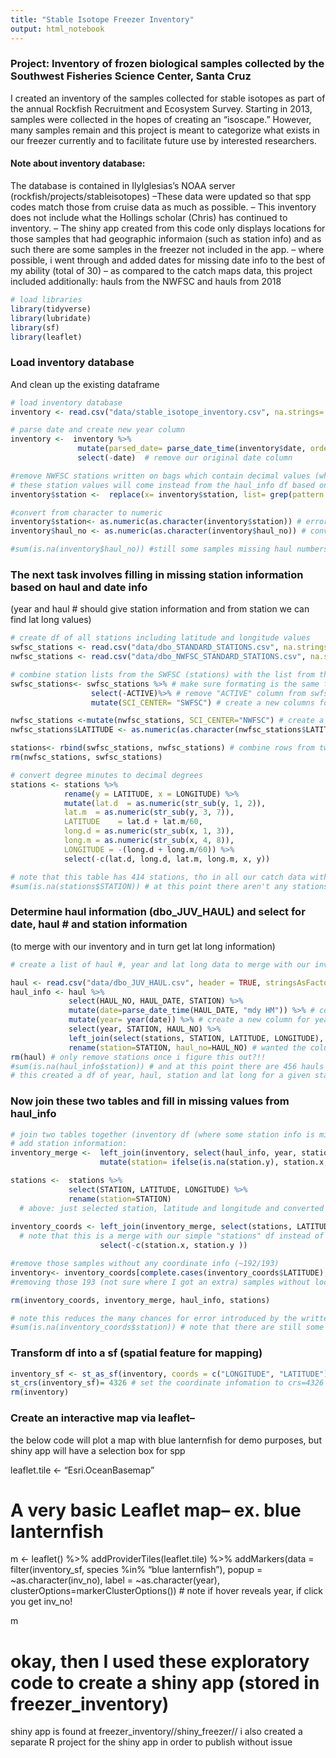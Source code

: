 ```yaml
---
title: "Stable Isotope Freezer Inventory"
output: html_notebook
---
```


### Project: Inventory of frozen biological samples collected by the Southwest Fisheries Science Center, Santa Cruz
I created an inventory of the samples collected for stable isotopes as part of the annual Rockfish Recruitment and Ecosystem Survey. Starting in 2013, samples were collected in the hopes of creating an "isoscape." However, many samples remain and this project is meant to categorize what exists in our freezer currently and to facilitate future use by interested researchers. 

#### Note about inventory database:
The database is contained in IlyIglesias's NOAA server (rockfish/projects/stableisotopes) 
--These data were updated so that spp codes match those from cruise data as much as possible.
-- This inventory does not include what the Hollings scholar (Chris) has continued to inventory.
-- The shiny app created from this code only displays locations for those samples that had geographic informaion (such as station info) and as such there are some samples in the freezer not included in the app.
-- where possible, i went through and added dates for missing date info to the best of my ability (total of 30)
-- as compared to the catch maps data, this project included additionally: hauls from the NWFSC and hauls from 2018
```r
# load libraries
library(tidyverse)
library(lubridate)
library(sf)
library(leaflet)
```

### Load inventory database
And clean up the existing dataframe
```r
# load inventory database
inventory <- read.csv("data/stable_isotope_inventory.csv", na.strings= " ", header = TRUE, stringsAsFactors = FALSE) # stringsAsFactors-- imports values as character instead of factor

# parse date and create new year column
inventory <-  inventory %>% 
               mutate(parsed_date= parse_date_time(inventory$date, orders= "mdy"), year=year(parsed_date))%>% 
               select(-date)  # remove our original date column

#remove NWFSC stations written on bags which contain decimal values (which don't match any of our existing station data)-- 
# these station values will come instead from the haul_info df based on haul # and year
inventory$station <-  replace(x= inventory$station, list= grep(pattern = "\\.", x=inventory$station), values= "NA") # this changes all strings containing a "." to NA

#convert from character to numeric
inventory$station<- as.numeric(as.character(inventory$station)) # error message "NAs introduced by coercion" going to ignore
inventory$haul_no <- as.numeric(as.character(inventory$haul_no)) # convert haul_no to numeric

#sum(is.na(inventory$haul_no)) #still some samples missing haul numbers but some have their own station info on bags

```


### The next task involves filling in missing station information based on haul and date info 
(year and haul # should give station information and from station we can find lat long values)
```r
# create df of all stations including latitude and longitude values
swfsc_stations <- read.csv("data/dbo_STANDARD_STATIONS.csv", na.strings= " ", header = TRUE) # note na.strings for blank cells to convert to NAs
nwfsc_stations <- read.csv("data/dbo_NWFSC_STANDARD_STATIONS.csv", na.strings= " ",header = TRUE)

# combine station lists from the SWFSC (stations) with the list from the NWFSC (nwfsc_stations) via rbind
swfsc_stations<- swfsc_stations %>% # make sure formating is the same for both dfs
                  select(-ACTIVE)%>% # remove "ACTIVE" column from swfsc_stations df, so that these two dfs are the same for the rbind merge
                  mutate(SCI_CENTER= "SWFSC") # create a new columns for science center in case I ever wish to select by this later

nwfsc_stations <-mutate(nwfsc_stations, SCI_CENTER="NWFSC") # create a new column for science center
nwfsc_stations$LATITUDE <- as.numeric(as.character(nwfsc_stations$LATITUDE)) # convert latitude values from integer to numeric- check through str()

stations<- rbind(swfsc_stations, nwfsc_stations) # combine rows from two dfs into one df, stations
rm(nwfsc_stations, swfsc_stations)

# convert degree minutes to decimal degrees
stations <- stations %>% 
            rename(y = LATITUDE, x = LONGITUDE) %>% 
            mutate(lat.d  = as.numeric(str_sub(y, 1, 2)),
            lat.m  = as.numeric(str_sub(y, 3, 7)),
            LATITUDE    = lat.d + lat.m/60,
            long.d = as.numeric(str_sub(x, 1, 3)),
            long.m = as.numeric(str_sub(x, 4, 8)),
            LONGITUDE = -(long.d + long.m/60)) %>%
            select(-c(lat.d, long.d, lat.m, long.m, x, y))

# note that this table has 414 stations, tho in all our catch data with standard stations, there are only 170 stations trawled, and likely a lot less for our data
#sum(is.na(stations$STATION)) # at this point there aren't any stations without info

```

### Determine haul information (dbo_JUV_HAUL) and select for date, haul # and station information
(to merge with our inventory and in turn get lat long information)
```r
# create a list of haul #, year and lat long data to merge with our inventory info!

haul <- read.csv("data/dbo_JUV_HAUL.csv", header = TRUE, stringsAsFactors = FALSE) # read in haul data from haul table 
haul_info <- haul %>%
             select(HAUL_NO, HAUL_DATE, STATION) %>% 
             mutate(date=parse_date_time(HAUL_DATE, "mdy HM")) %>% # convert date and time format into something usable by {lubridate} note i only used hours minutes- instead of HMS so times may be off which I don't need for this project as i am interested in year
             mutate(year= year(date)) %>% # create a new column for year of survey so we can select by year and haul number later
             select(year, STATION, HAUL_NO) %>% 
             left_join(select(stations, STATION, LATITUDE, LONGITUDE), by= "STATION") %>% # add in lat long data from "stations" df
             rename(station=STATION, haul_no=HAUL_NO) # wanted the column name to match inventory df
rm(haul) # only remove stations once i figure this out?!! 
#sum(is.na(haul_info$station)) # and at this point there are 456 hauls without station info (ie that didn't merge based on year and haul number)
# this created a df of year, haul, station and lat long for a given station 
```
### Now join these two tables and fill in missing values from haul_info
```r
# join two tables together (inventory df (where some station info is missing but we have haul # and year for most) and haul_info df (which contains lat long info and station year) 
# add station information:
inventory_merge <-  left_join(inventory, select(haul_info, year, station, haul_no), by=c("year", "haul_no")) %>% #joined by year and haul_no
                    mutate(station= ifelse(is.na(station.y), station.x, station.y)) # fills in missing station information based on haul and year

stations <-  stations %>% 
             select(STATION, LATITUDE, LONGITUDE) %>% 
             rename(station=STATION)
  # above: just selected station, latitude and longitude and converted the station name so it matches the file we would like to join to "station"
  
inventory_coords <- left_join(inventory_merge, select(stations, LATITUDE, LONGITUDE, station), by="station") %>% # add lat long information to filled station list 
  # note that this is a merge with our simple "stations" df instead of the haul_info df which has multiple stations listed- need one with unique values
                    select(-c(station.x, station.y ))

#remove those samples without any coordinate info (~192/193) 
inventory<- inventory_coords[complete.cases(inventory_coords$LATITUDE), ] # reduces our list of samples from 2,176 to 1,846
#removing those 193 (not sure where I got an extra) samples without location information.

rm(inventory_coords, inventory_merge, haul_info, stations)

# note this reduces the many chances for error introduced by the written bags (using the haul_no and year, we can assign stations and avoid the issues with the station labels on the bag- mislabeling, trouble with legibitlity, ect.)
#sum(is.na(inventory_coords$station)) # note that there are still some samples (192) that still appear to be missing station information. In some cases these are bongo samples without haul numbers or simply tissue samples collected from another trip. Either way, it is what it is- these samples will not be plotted 


```

### Transform df into a sf (spatial feature for mapping)

```r
inventory_sf <- st_as_sf(inventory, coords = c("LONGITUDE", "LATITUDE"))
st_crs(inventory_sf)= 4326 # set the coordinate infomation to crs=4326 WGS84
rm(inventory)
```

### Create an interactive map via leaflet-- 
the below code will plot a map with blue lanternfish for demo purposes, but shiny app will have a selection box for spp

leaflet.tile <- "Esri.OceanBasemap" 

# A very basic Leaflet map-- ex. blue lanternfish
m <- leaflet() %>% 
      addProviderTiles(leaflet.tile) %>% 
      addMarkers(data = filter(inventory_sf, species %in% "blue lanternfish"), popup = ~as.character(inv_no), label = ~as.character(year),    clusterOptions=markerClusterOptions()) # note if hover reveals year, if click you get inv_no! 
 
  m

# okay, then I used these exploratory code to create a shiny app (stored in freezer_inventory)
shiny app is found at freezer_inventory//shiny_freezer// 
i also created a separate R project for the shiny app in order to publish without issue